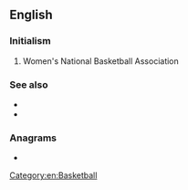 ==English==
{{wikipedia|Women's National Basketball Association}}

===Initialism===
{{rfc-header|Initialism}}
{{head|en|initialism}}

# Women's National Basketball Association

===See also===
* {{l|en|FIBA}}
* {{l|en|NBA}}

===Anagrams===
* {{l|en|bawn}}

[[Category:en:Basketball]]